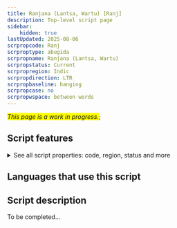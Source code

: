 ```yaml
---
title: Ranjana (Lantsa, Wartu) [Ranj]
description: Top-level script page
sidebar:
    hidden: true
lastUpdated: 2025-08-06
scrpropcode: Ranj
scrproptype: abugida
scrpropname: Ranjana (Lantsa, Wartu)
scrpropstatus: Current
scrpropregion: Indic
scrpropdirection: LTR
scrpropbaseline: hanging
scrpropcase: no
scrpropwspace: between words
---
```


<span style='background-color:yellow'>_This page is a work in progress._</span>;


## Script features

<details>
<summary> See all script properties: code, region, status and more</summary>
<ScriptInfo />
</details>

## Languages that use this script

<WsList script='Ranj' wsMax='5' />

## Script description

To be completed...

